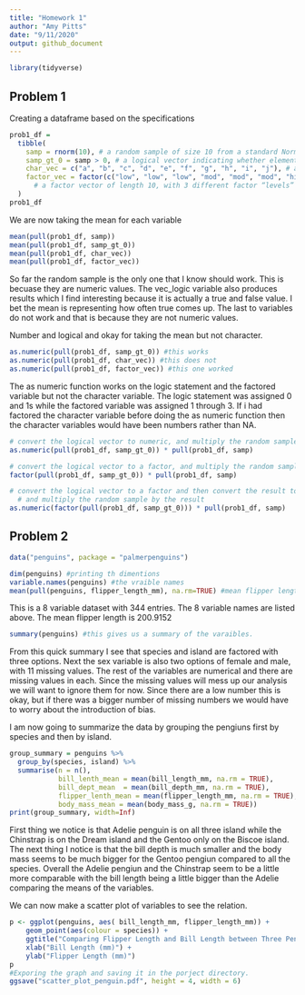 ```yaml
---
title: "Homework 1"
author: "Amy Pitts"
date: "9/11/2020"
output: github_document
---
```


```r
library(tidyverse)
```

## Problem 1
Creating a dataframe based on the specifications
```r
prob1_df = 
  tibble(
    samp = rnorm(10), # a random sample of size 10 from a standard Normal distribution
    samp_gt_0 = samp > 0, # a logical vector indicating whether elements of the sample are greater than 0
    char_vec = c("a", "b", "c", "d", "e", "f", "g", "h", "i", "j"), # a character vector of length 10
    factor_vec = factor(c("low", "low", "low", "mod", "mod", "mod", "high", "high", "high", "high")) 
      # a factor vector of length 10, with 3 different factor “levels”
  )
prob1_df
```
We are now taking the mean for each variable 
```r
mean(pull(prob1_df, samp))
mean(pull(prob1_df, samp_gt_0))
mean(pull(prob1_df, char_vec))
mean(pull(prob1_df, factor_vec))
```
So far the random sample is the only one that I know should work. This is becuase they are numeric values. The vec_logic variable also produces results which I find interesting because it is actually a true and false value. I bet the mean is representing how often true comes up. The last to variables do not work and that is because they are not numeric values.

Number and logical and okay for taking the mean but not character. 

```r
as.numeric(pull(prob1_df, samp_gt_0)) #this works
as.numeric(pull(prob1_df, char_vec)) #this does not
as.numeric(pull(prob1_df, factor_vec)) #this one worked
```

The as numeric function works on the logic statement and the factored variable but not the character variable. The logic statement was assigned 0 and 1s while the factored variable was assigned 1 through 3. If i had factored the character variable before doing the as numeric function then the character variables would have been numbers rather than NA. 

```r
# convert the logical vector to numeric, and multiply the random sample by the result
as.numeric(pull(prob1_df, samp_gt_0)) * pull(prob1_df, samp)

# convert the logical vector to a factor, and multiply the random sample by the result
factor(pull(prob1_df, samp_gt_0)) * pull(prob1_df, samp)

# convert the logical vector to a factor and then convert the result to numeric, 
  # and multiply the random sample by the result
as.numeric(factor(pull(prob1_df, samp_gt_0))) * pull(prob1_df, samp)
```


## Problem 2
```r
data("penguins", package = "palmerpenguins")
```

```r
dim(penguins) #printing th dimentions
variable.names(penguins) #the vraible names
mean(pull(penguins, flipper_length_mm), na.rm=TRUE) #mean flipper length
```
This is a 8 variable dataset with 344 entries. The 8 variable names are listed above. The mean flipper length is 200.9152

```r
summary(penguins) #this gives us a summary of the varaibles. 
```
From this quick summary I see that species and island are factored with three options. Next the sex variable is also two options of female and male, with 11 missing values. The rest of the variables are numerical and there are missing values in each. Since the missing values will mess up our analysis we will want to ignore them for now. Since there are a low number this is okay, but if there was a bigger number of missing numbers we would have to worry about the introduction of bias. 

I am now going to summarize the data by grouping the pengiuns first by species and then by island. 
```r
group_summary = penguins %>% 
  group_by(species, island) %>%
  summarise(n = n(),
            bill_lenth_mean = mean(bill_length_mm, na.rm = TRUE),
            bill_dept_mean  = mean(bill_depth_mm, na.rm = TRUE), 
            flipper_lenth_mean = mean(flipper_length_mm, na.rm = TRUE),
            body_mass_mean = mean(body_mass_g, na.rm = TRUE)) 
print(group_summary, width=Inf)
```

First thing we notice is that Adelie penguin is on all three island while the Chinstrap is on the Dream island and the Gentoo only on the Biscoe island.  The next thing I notice is that the bill depth is much smaller and the body mass seems to be much bigger for the Gentoo pengiun compared to all the species. Overall the Adelie pengiun and the Chinstrap seem to be a little more comparable with the bill length being a little bigger than the Adelie comparing the means of the variables. 

We can now make a scatter plot of variables to see the relation. 
```r
p <- ggplot(penguins, aes( bill_length_mm, flipper_length_mm)) + 
    geom_point(aes(colour = species)) + 
    ggtitle("Comparing Flipper Length and Bill Length between Three Penguin Species") +
    xlab("Bill Length (mm)") +
    ylab("Flipper Length (mm)")
p
#Exporing the graph and saving it in the porject directory. 
ggsave("scatter_plot_penguin.pdf", height = 4, width = 6) 
```



